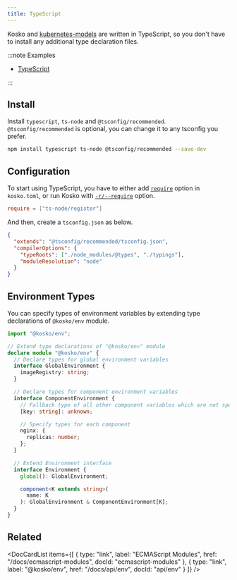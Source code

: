 ```yaml
---
title: TypeScript
---
```



Kosko and [kubernetes-models](https://github.com/tommy351/kubernetes-models-ts) are written in TypeScript, so you don't have to install any additional type declaration files.

:::note Examples

- [TypeScript](https://github.com/tommy351/kosko/tree/master/examples/typescript)

:::

## Install

Install `typescript`, `ts-node` and `@tsconfig/recommended`. `@tsconfig/recommended` is optional, you can change it to any tsconfig you prefer.

```sh
npm install typescript ts-node @tsconfig/recommended --save-dev
```

## Configuration

To start using TypeScript, you have to either add [`require`](configuration.md#require) option in `kosko.toml`, or run Kosko with [`-r/--require`](cli/generate.md#--require--r) option.

```toml title="kosko.toml"
require = ["ts-node/register"]
```

And then, create a `tsconfig.json` as below.

```json title="tsconfig.json"
{
  "extends": "@tsconfig/recommended/tsconfig.json",
  "compilerOptions": {
    "typeRoots": ["./node_modules/@types", "./typings"],
    "moduleResolution": "node"
  }
}
```

## Environment Types

You can specify types of environment variables by extending type declarations of `@kosko/env` module.

```ts title="typings/@kosko__env/index.d.ts"
import "@kosko/env";

// Extend type declarations of "@kosko/env" module
declare module "@kosko/env" {
  // Declare types for global environment variables
  interface GlobalEnvironment {
    imageRegistry: string;
  }

  // Declare types for component environment variables
  interface ComponentEnvironment {
    // Fallback type of all other component variables which are not specified below
    [key: string]: unknown;

    // Specify types for each component
    nginx: {
      replicas: number;
    };
  }

  // Extend Environment interface
  interface Environment {
    global(): GlobalEnvironment;

    component<K extends string>(
      name: K
    ): GlobalEnvironment & ComponentEnvironment[K];
  }
}
```

## Related

<DocCardList
  items={[
    {
      type: "link",
      label: "ECMAScript Modules",
      href: "/docs/ecmascript-modules",
      docId: "ecmascript-modules"
    },
    {
      type: "link",
      label: "@kosko/env",
      href: "/docs/api/env",
      docId: "api/env"
    }
  ]}
/>

